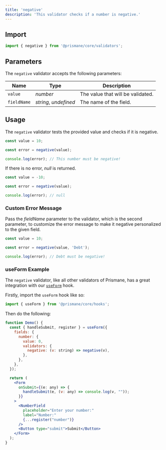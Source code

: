 ---
title: 'negative'
description: 'This validator checks if a number is negative.'
---

## Import

```js
import { negative } from '@prismane/core/validators';
```

## Parameters

The `negative` validator accepts the following parameters:

| Name        | Type                  | Description                       |
| ----------- | --------------------- | --------------------------------- |
| `value`     | _number_              | The value that will be validated. |
| `fieldName` | _string_, _undefined_ | The name of the field.            |

## Usage

The `negative` validator tests the provided value and checks if it is negative.

```ts
const value = 10;

const error = negative(value);

console.log(error); // This number must be negative!
```

If there is no error, _null_ is returned.

```ts
const value = -10;

const error = negative(value);

console.log(error); // null
```

### Custom Error Message

Pass the _fieldName_ parameter to the validator, which is the second parameter, to customize the error message to make it negative personalized to the given field.

```ts
const value = 10;

const error = negative(value, 'Debt');

console.log(error); // Debt must be negative!
```

### useForm Example

The `negative` validator, like all other validators of Prismane, has a great integration with our [`useForm`](/docs/hooks/use-form) hook.

Firstly, import the `useForm` hook like so:

```js
import { useForm } from '@prismane/core/hooks';
```

Then do the following:

```jsx preview
function Demo() {
  const { handleSubmit, register } = useForm({
    fields: {
      number: {
        value: 0,
        validators: {
          negative: (v: string) => negative(v),
        },
      },
    },
  });

  return (
    <Form
      onSubmit={(e: any) => {
        handleSubmit(e, (v: any) => console.log(v, ""));
      }}
    >
      <NumberField
        placeholder="Enter your number:"
        label="Number:"
        {...register("number")}
      />
      <Button type="submit">Submit</Button>
    </Form>
  );
}
```
